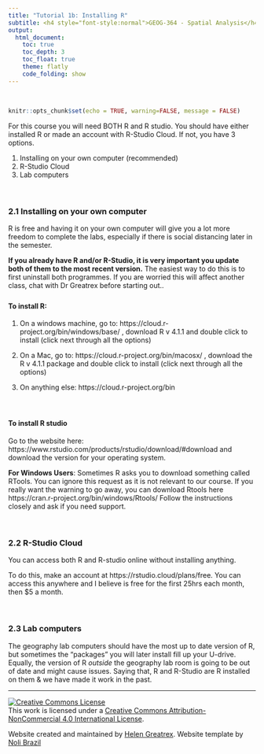 ```yaml
---
title: "Tutorial 1b: Installing R"
subtitle: <h4 style="font-style:normal">GEOG-364 - Spatial Analysis</h4>
output: 
  html_document:
    toc: true
    toc_depth: 3
    toc_float: true
    theme: flatly
    code_folding: show
---
```


<style>
p.comment {
background-color: #DBDBDB;
padding: 10px;
border: 1px solid black;
margin-left: 25px;
border-radius: 5px;
font-style: normal;
}


</style>

<style type="text/css">
#TOC {
  font-size: 13px;
  font-family: Arial;
}
</style>


\

```r
knitr::opts_chunk$set(echo = TRUE, warning=FALSE, message = FALSE)
```


For this course you will need BOTH R and R studio.  You should have either installed R or made an account with R-Studio Cloud.  If not, you have 3 options.

1. Installing on your own computer (recommended)
2. R-Studio Cloud
3. Lab computers

<br>

<div style="margin-bottom:25px;">
</div> 
### 2.1 Installing on your own computer {#S.Tutorial.2.1}

R is free and having it on your own computer will give you a lot more freedom to complete the labs, especially if there is social distancing later in the semester.

**If you already have R and/or R-Studio, it is very important you update both of them to the most recent version.**  The easiest way to do this is to first uninstall both programmes.  If you are worried this will affect another class, chat with Dr Greatrex before starting out..


<div style="margin-bottom:25px;">
</div> 
#### To install R:

  1. On a windows machine, go to: https://cloud.r-project.org/bin/windows/base/ , download R v 4.1.1 and double click to install (click next through all the options)
  
  2. On a Mac, go to: https://cloud.r-project.org/bin/macosx/ , download the R v 4.1.1 package and double click to install (click next through all the options)
  
  3. On anything else: https://cloud.r-project.org/bin

<br>

<div style="margin-bottom:25px;">
</div> 
#### To install R studio

Go to the website here: https://www.rstudio.com/products/rstudio/download/#download and download the version for your operating system.

**For Windows Users**: Sometimes R asks you to download something called RTools.  You can ignore this request as it is not relevant to our course.  If you really want the warning to go away, you can download Rtools here https://cran.r-project.org/bin/windows/Rtools/  Follow the instructions closely and ask if you need support.


<br>

<div style="margin-bottom:25px;">
</div> 
### 2.2 R-Studio Cloud {#S.Tutorial.2.2}

You can access both R and R-studio online without installing anything.  

To do this, make an account at  https://rstudio.cloud/plans/free.  You can access this anywhere and I believe is free for the first 25hrs each month, then $5 a month.

<br>

<div style="margin-bottom:25px;">
</div> 
### 2.3 Lab computers {#S.Tutorial.2.3}

The geography lab computers should have the most up to date version of R, but sometimes the "packages" you will later install fill up your U-drive.  Equally, the version of R *outside* the geography lab room is going to be out of date and might cause issues. Saying that, R and R-Studio are R installed on them & we have made it work in the past.

 

***

<a rel="license" href="http://creativecommons.org/licenses/by-nc/4.0/"><img alt="Creative Commons License" style="border-width:0" src="https://i.creativecommons.org/l/by-nc/4.0/88x31.png" /></a><br />This work is licensed under a <a rel="license" href="http://creativecommons.org/licenses/by-nc/4.0/">Creative Commons Attribution-NonCommercial 4.0 International License</a>.


Website created and maintained by [Helen Greatrex](https://www.geog.psu.edu/directory/helen-greatrex). Website template by [Noli Brazil](https://nbrazil.faculty.ucdavis.edu/)